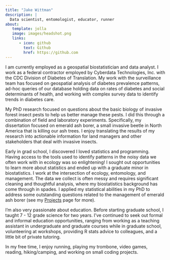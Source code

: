 ```yaml
---
title: "Jake Wittman"
description: |
  Data scientist, entomologist, educator, runner
about: 
   template: jolla
   image: images/headshot.png
   links:
      - icon: github
        text: Github
        href: https://github.com
---
```


I am currently employed as a geospatial biostatistician and data analyst. I work as a federal contractor employed by Cyberdata Technologies, Inc. with the CDC Division of Diabetes of Translation. My work with the surveillance team has focused on geospatial analysis of diabetes prevalence patterns, ad-hoc queries of our database holding data on rates of diabetes and social determinants of health, and working with complex survey data to identify trends in diabetes care.

My PhD research focused on questions about the basic biology of invasive forest insect pests to help us better manage these pests. I did this through a combination of field and laboratory experiments. Specifically, my dissertation focused on emerald ash borer, a small invasive beetle in North America that is killing our ash trees. I enjoy translating the results of my research into actionable information for land managers and other stakeholders that deal with invasive insects.

Early in grad school, I discovered I loved statistics and programming. Having access to the tools used to identify patterns in the noisy data we often work with in ecology was so enlightening! I sought out opportunities to learn more about statistics and ended up with a graduate minor in biostatistics. I work at the intersection of ecology, entomology, and management. The data we collect is often messy and requires significant cleaning and thoughtful analysis, where my biostatistics background has come through in spades. I applied my statistical abilities in my PhD to address some outstanding questions related to the management of emerald ash borer (see my [Projects](https://jake-wittman.github.io/website/projects.html) page for more).

I'm also very passionate about education. Before starting graduate school, I taught 7 - 12 grade science for two years. I've continued to seek out formal and informal education opportunities, ranging from working as a teaching assistant in undergraduate and graduate courses while in graduate school, volunteering at workshops, providing R stats advice to colleagues, and a little bit of private tutoring.

In my free time, I enjoy running, playing my trombone, video games, reading, hiking/camping, and working on small coding projects.
